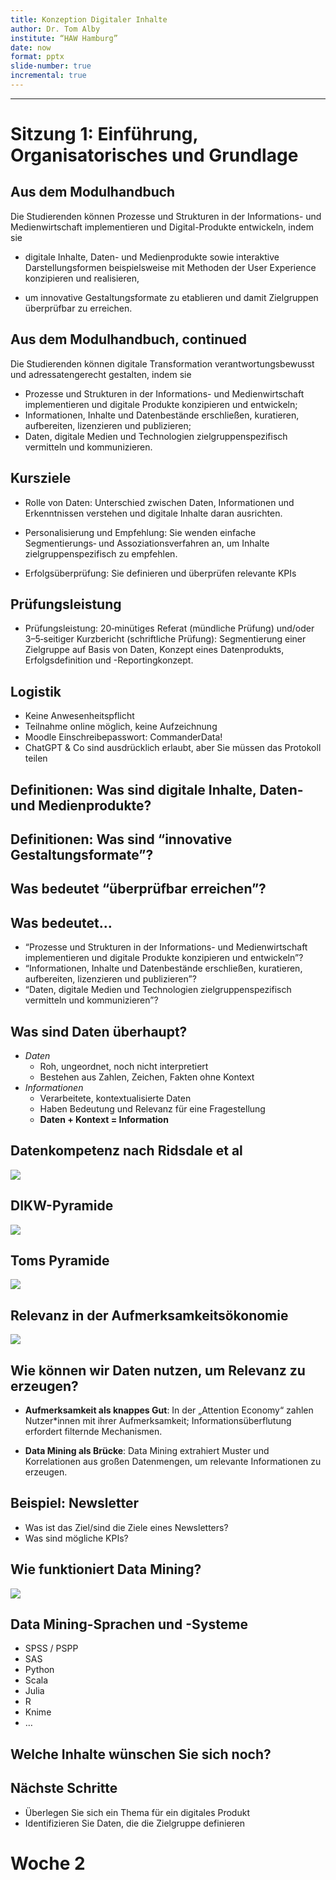 ```yaml
---
title: Konzeption Digitaler Inhalte
author: Dr. Tom Alby
institute: “HAW Hamburg”
date: now
format: pptx
slide-number: true
incremental: true
---
```


------------------------------------------------------------------------

# Sitzung 1: Einführung, Organisatorisches und Grundlage

## Aus dem Modulhandbuch

Die Studierenden können Prozesse und Strukturen in der Informations- und Medienwirtschaft implementieren und Digital-Produkte entwickeln, indem sie

-   digitale Inhalte, Daten- und Medienprodukte sowie interaktive Darstellungsformen beispielsweise mit Methoden der User Experience konzipieren und realisieren,

-   um innovative Gestaltungsformate zu etablieren und damit Zielgruppen überprüfbar zu erreichen.

## Aus dem Modulhandbuch, continued

Die Studierenden können digitale Transformation verantwortungsbewusst und adressatengerecht gestalten, indem sie

-   Prozesse und Strukturen in der Informations- und Medienwirtschaft implementieren und digitale Produkte konzipieren und entwickeln;
-   Informationen, Inhalte und Datenbestände erschließen, kuratieren, aufbereiten, lizenzieren und publizieren;
-   Daten, digitale Medien und Technologien zielgruppenspezifisch vermitteln und kommunizieren.

## Kursziele

- Rolle von Daten: Unterschied zwischen Daten, Informationen und Erkenntnissen verstehen und digitale Inhalte daran ausrichten.

-   Personalisierung und Empfehlung: Sie wenden einfache Segmentierungs‑ und Assoziationsverfahren an, um Inhalte zielgruppenspezifisch zu empfehlen.

- Erfolgsüberprüfung: Sie definieren und überprüfen relevante KPIs

## Prüfungsleistung

-   Prüfungsleistung: 20‑minütiges Referat (mündliche Prüfung) und/oder 3–5‑seitiger Kurzbericht (schriftliche Prüfung): Segmentierung einer Zielgruppe auf Basis von Daten, Konzept eines Datenprodukts, Erfolgsdefinition und -Reportingkonzept.

## Logistik

- Keine Anwesenheitspflicht
- Teilnahme online möglich, keine Aufzeichnung
- Moodle Einschreibepasswort: CommanderData!
- ChatGPT & Co sind ausdrücklich erlaubt, aber Sie müssen das Protokoll teilen

## Definitionen: Was sind digitale Inhalte, Daten- und Medienprodukte?


## Definitionen: Was sind "innovative Gestaltungsformate"?


## Was bedeutet "überprüfbar erreichen"?


## Was bedeutet...

- "Prozesse und Strukturen in der Informations- und Medienwirtschaft implementieren und digitale Produkte konzipieren und entwickeln"?
- "Informationen, Inhalte und Datenbestände erschließen, kuratieren, aufbereiten, lizenzieren und publizieren"?
- "Daten, digitale Medien und Technologien zielgruppenspezifisch vermitteln und kommunizieren"?


## Was sind Daten überhaupt?

-   *Daten*
    -   Roh, ungeordnet, noch nicht interpretiert
    -   Bestehen aus Zahlen, Zeichen, Fakten ohne Kontext
-   *Informationen*
    -   Verarbeitete, kontextualisierte Daten
    -   Haben Bedeutung und Relevanz für eine Fragestellung
    -   **Daten + Kontext = Information**

## Datenkompetenz nach Ridsdale et al

![](images/Ridsdale.png)

## DIKW-Pyramide

![](images/dikw-pyramid-removebg-preview.png)



## Toms Pyramide

![](images/tattoo.png)


## Relevanz in der Aufmerksamkeitsökonomie

![](images/relevance.png)

## Wie können wir Daten nutzen, um Relevanz zu erzeugen?

-   **Aufmerksamkeit als knappes Gut**: In der „Attention Economy“ zahlen Nutzer\*innen mit ihrer Aufmerksamkeit; Informationsüberflutung erfordert filternde Mechanismen.

-   **Data Mining als Brücke**: Data Mining extrahiert Muster und Korrelationen aus großen Datenmengen, um relevante Informationen zu erzeugen.

## Beispiel: Newsletter

- Was ist das Ziel/sind die Ziele eines Newsletters?
- Was sind mögliche KPIs?

## Wie funktioniert Data Mining?

![](images/CRISP-DM_Process_Diagram.png)

## Data Mining-Sprachen und -Systeme

-   SPSS / PSPP
-   SAS
-   Python
-   Scala
-   Julia
-   R
-   Knime
-   ...


## Welche Inhalte wünschen Sie sich noch?



## Nächste Schritte

- Überlegen Sie sich ein Thema für ein digitales Produkt
- Identifizieren Sie Daten, die die Zielgruppe definieren

# Woche 2

